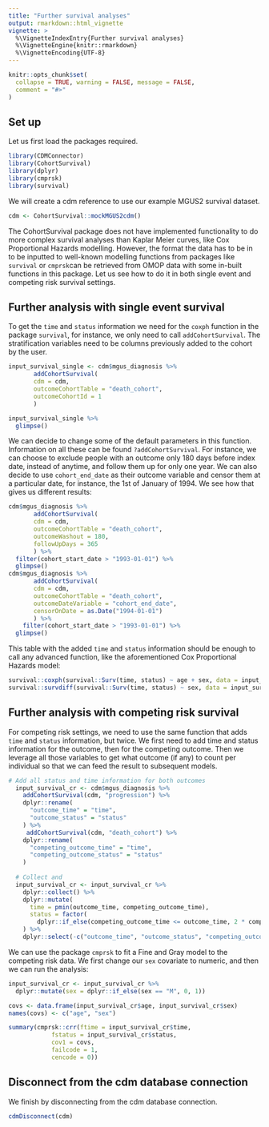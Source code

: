 ---
title: "Further survival analyses"
output: rmarkdown::html_vignette
vignette: >
  %\VignetteIndexEntry{Further survival analyses}
  %\VignetteEngine{knitr::rmarkdown}
  %\VignetteEncoding{UTF-8}
---

```{r, include = FALSE}
knitr::opts_chunk$set(
  collapse = TRUE, warning = FALSE, message = FALSE,
  comment = "#>"
)
```

## Set up

Let us first load the packages required.

```{r}
library(CDMConnector)
library(CohortSurvival)
library(dplyr)
library(cmprsk)
library(survival)
```

We will create a cdm reference to use our example MGUS2 survival dataset.

```{r}
cdm <- CohortSurvival::mockMGUS2cdm()
```

The CohortSurvival package does not have implemented functionality to do more complex survival analyses than Kaplar Meier curves, like Cox Proportional Hazards modelling. However, the format the data has to be in to be inputted to well-known modelling functions from packages like `survival` or `cmprsk`can be retrieved from OMOP data with some in-built functions in this package. Let us see how to do it in both single event and competing risk survival settings.

## Further analysis with single event survival

To get the `time` and `status` information we need for the `coxph` function in the package `survival`, for instance, we only need to call `addCohortSurvival`. The stratification variables need to be columns previously added to the cohort by the user.

```{r, fig.width=5}
input_survival_single <- cdm$mgus_diagnosis %>%
       addCohortSurvival(
       cdm = cdm,
       outcomeCohortTable = "death_cohort",
       outcomeCohortId = 1
       ) 

input_survival_single %>% 
  glimpse()
```

We can decide to change some of the default parameters in this function. Information on all these can be found `?addCohortSurvival`. For instance, we can choose to exclude people with an outcome only 180 days before index date, instead of anytime, and follow them up for only one year. We can also decide to use `cohort_end_date` as their outcome variable and censor them at a particular date, for instance, the 1st of January of 1994. We see how that gives us different results:

```{r}
cdm$mgus_diagnosis %>%
       addCohortSurvival(
       cdm = cdm,
       outcomeCohortTable = "death_cohort",
       outcomeWashout = 180,
       followUpDays = 365
       ) %>%
  filter(cohort_start_date > "1993-01-01") %>%
  glimpse()
cdm$mgus_diagnosis %>%
       addCohortSurvival(
       cdm = cdm,
       outcomeCohortTable = "death_cohort",
       outcomeDateVariable = "cohort_end_date",
       censorOnDate = as.Date("1994-01-01")
       ) %>%
    filter(cohort_start_date > "1993-01-01") %>%
  glimpse()
```

This table with the added `time` and `status` information should be enough to call any advanced function, like the aforementioned Cox Proportional Hazards model:

```{r}
survival::coxph(survival::Surv(time, status) ~ age + sex, data = input_survival_single)
survival::survdiff(survival::Surv(time, status) ~ sex, data = input_survival_single)
```

## Further analysis with competing risk survival

For competing risk settings, we need to use the same function that adds `time` and `status` information, but twice. We first need to add time and status information for the outcome, then for the competing outcome. Then we leverage all those variables to get what outcome (if any) to count per individual so that we can feed the result to subsequent models.

```{r}

# Add all status and time information for both outcomes
  input_survival_cr <- cdm$mgus_diagnosis %>%
    addCohortSurvival(cdm, "progression") %>%
    dplyr::rename(
      "outcome_time" = "time",
      "outcome_status" = "status"
    ) %>%
     addCohortSurvival(cdm, "death_cohort") %>%
    dplyr::rename(
      "competing_outcome_time" = "time",
      "competing_outcome_status" = "status"
    )
  
  # Collect and 
  input_survival_cr <- input_survival_cr %>%
    dplyr::collect() %>%
    dplyr::mutate(
      time = pmin(outcome_time, competing_outcome_time),
      status = factor(
        dplyr::if_else(competing_outcome_time <= outcome_time, 2 * competing_outcome_status, outcome_status))
    ) %>%
    dplyr::select(-c("outcome_time", "outcome_status", "competing_outcome_time", "competing_outcome_status"))

```

We can use the package `cmprsk` to fit a Fine and Gray model to the competing risk data. We first change our `sex` covariate to numeric, and then we can run the analysis:

```{r, fig.height=6, fig.width=8}
input_survival_cr <- input_survival_cr %>%
  dplyr::mutate(sex = dplyr::if_else(sex == "M", 0, 1))

covs <- data.frame(input_survival_cr$age, input_survival_cr$sex)
names(covs) <- c("age", "sex")

summary(cmprsk::crr(ftime = input_survival_cr$time,
            fstatus = input_survival_cr$status,
            cov1 = covs,
            failcode = 1,
            cencode = 0))
```

## Disconnect from the cdm database connection

We finish by disconnecting from the cdm database connection.

```{r}
cdmDisconnect(cdm)
```
